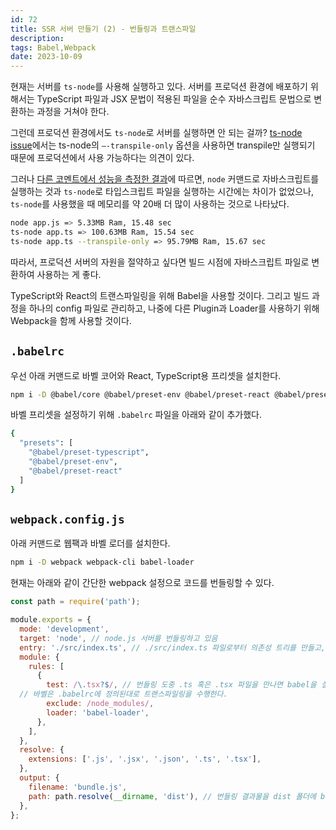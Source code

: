 ```yaml
---
id: 72
title: SSR 서버 만들기 (2) - 번들링과 트랜스파일
description:
tags: Babel,Webpack
date: 2023-10-09
---
```




현재는 서버를 `ts-node`를 사용해 실행하고 있다. 서버를 프로덕션 환경에 배포하기 위해서는 TypeScript 파일과 JSX 문법이 적용된 파일을 순수 자바스크립트 문법으로 변환하는 과정을 거쳐야 한다.

그런데 프로덕션 환경에서도 `ts-node`로 서버를 실행하면 안 되는 걸까? [ts-node issue](https://github.com/TypeStrong/ts-node/issues/104#issuecomment-250252708)에서는 ts-node의 `—-transpile-only` 옵션을 사용하면 transpile만 실행되기 때문에 프로덕션에서 사용 가능하다는 의견이 있다.

그러나 [다른 코멘트에서 성능을 측정한 결과](https://github.com/TypeStrong/ts-node/issues/104#issuecomment-1580887370)에 따르면, `node` 커맨드로 자바스크립트를 실행하는 것과 `ts-node`로 타입스크립트 파일을 실행하는 시간에는 차이가 없었으나, `ts-node`를 사용했을 때 메모리를 약 20배 더 많이 사용하는 것으로 나타났다.

```bash
node app.js => 5.33MB Ram, 15.48 sec
ts-node app.ts => 100.63MB Ram, 15.54 sec
ts-node app.ts --transpile-only => 95.79MB Ram, 15.67 sec
```

따라서, 프로덕션 서버의 자원을 절약하고 싶다면 빌드 시점에 자바스크립트 파일로 변환하여 사용하는 게 좋다.

TypeScript와 React의 트랜스파일링을 위해 Babel을 사용할 것이다. 그리고 빌드 과정을 하나의 config 파일로 관리하고, 나중에 다른 Plugin과 Loader를 사용하기 위해 Webpack을 함께 사용할 것이다.

## `.babelrc`

우선 아래 커맨드로 바벨 코어와 React, TypeScript용 프리셋을 설치한다.

```bash
npm i -D @babel/core @babel/preset-env @babel/preset-react @babel/preset-typescript
```

바벨 프리셋을 설정하기 위해 `.babelrc` 파일을 아래와 같이 추가했다.

```bash
{
  "presets": [
    "@babel/preset-typescript",
    "@babel/preset-env",
    "@babel/preset-react"
  ]
}
```

## `webpack.config.js`

아래 커맨드로 웹팩과 바벨 로더를 설치한다.

```bash
npm i -D webpack webpack-cli babel-loader
```

현재는 아래와 같이 간단한 webpack 설정으로 코드를 번들링할 수 있다.

```jsx
const path = require('path');

module.exports = {
  mode: 'development',
  target: 'node', // node.js 서버를 번들링하고 있음
  entry: './src/index.ts', // ./src/index.ts 파일로부터 의존성 트리를 만들고, 이 의존성 트리를 하나의 파일로 번들링한다.
  module: {
    rules: [
      {
        test: /\.tsx?$/, // 번들링 도중 .ts 혹은 .tsx 파일을 만나면 babel을 실행해 트랜스파일링한다.
  // 바벨은 .babelrc에 정의된대로 트랜스파일링을 수행한다.
        exclude: /node_modules/,
        loader: 'babel-loader',
      },
    ],
  },
  resolve: {
    extensions: ['.js', '.jsx', '.json', '.ts', '.tsx'],
  },
  output: {
    filename: 'bundle.js',
    path: path.resolve(__dirname, 'dist'), // 번들링 결과물을 dist 폴더에 bundle.js란 이름으로 저장한다.
  },
};
```

